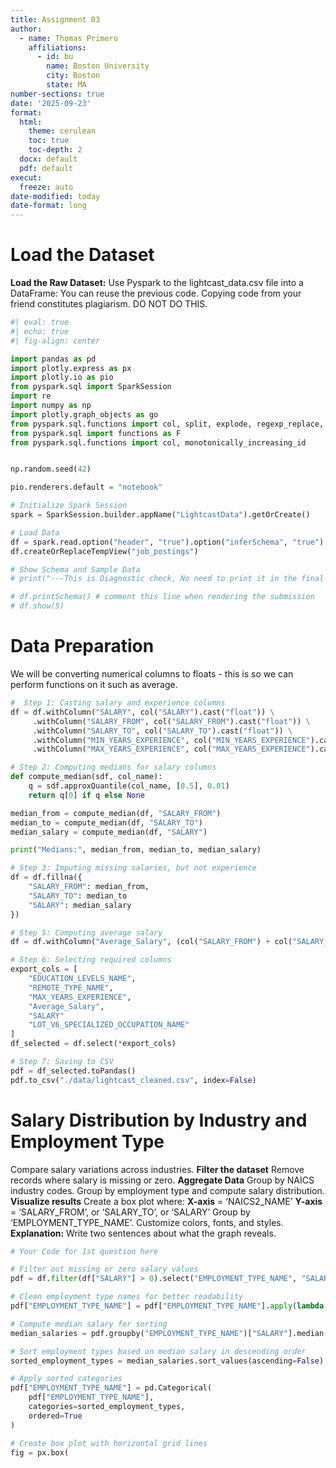 ```yaml
---
title: Assignment 03
author:
  - name: Thomas Primero
    affiliations:
      - id: bu
        name: Boston University
        city: Boston
        state: MA
number-sections: true
date: '2025-09-23'
format:
  html:
    theme: cerulean
    toc: true
    toc-depth: 2
  docx: default
  pdf: default
execut:
  freeze: auto
date-modified: today
date-format: long
---
```


# Load the Dataset
**Load the Raw Dataset:**
Use Pyspark to the lightcast_data.csv file into a DataFrame:
You can reuse the previous code.
Copying code from your friend constitutes plagiarism. DO NOT DO THIS.


```python
#| eval: true
#| echo: true
#| fig-align: center

import pandas as pd
import plotly.express as px
import plotly.io as pio
from pyspark.sql import SparkSession
import re
import numpy as np
import plotly.graph_objects as go
from pyspark.sql.functions import col, split, explode, regexp_replace, transform, when
from pyspark.sql import functions as F
from pyspark.sql.functions import col, monotonically_increasing_id


np.random.seed(42)

pio.renderers.default = "notebook"

# Initialize Spark Session
spark = SparkSession.builder.appName("LightcastData").getOrCreate()

# Load Data
df = spark.read.option("header", "true").option("inferSchema", "true").option("multiLine","true").option("escape", "\"").csv("/home/ubuntu/assignment-03-t-primero/data/lightcast_job_postings.csv")
df.createOrReplaceTempView("job_postings")

# Show Schema and Sample Data
# print("---This is Diagnostic check, No need to print it in the final doc---")

# df.printSchema() # comment this line when rendering the submission
# df.show(5)
```


# Data Preparation 
We will be converting numerical columns to floats - this is so we can perform functions on it such as average. 

```python
#  Step 1: Casting salary and experience columns
df = df.withColumn("SALARY", col("SALARY").cast("float")) \
     .withColumn("SALARY_FROM", col("SALARY_FROM").cast("float")) \
     .withColumn("SALARY_TO", col("SALARY_TO").cast("float")) \
     .withColumn("MIN_YEARS_EXPERIENCE", col("MIN_YEARS_EXPERIENCE").cast("float")) \
     .withColumn("MAX_YEARS_EXPERIENCE", col("MAX_YEARS_EXPERIENCE").cast("float"))

# Step 2: Computing medians for salary columns
def compute_median(sdf, col_name):
    q = sdf.approxQuantile(col_name, [0.5], 0.01)
    return q[0] if q else None

median_from = compute_median(df, "SALARY_FROM")
median_to = compute_median(df, "SALARY_TO")
median_salary = compute_median(df, "SALARY")

print("Medians:", median_from, median_to, median_salary)

# Step 3: Imputing missing salaries, but not experience
df = df.fillna({
    "SALARY_FROM": median_from,
    "SALARY_TO": median_to
    "SALARY": median_salary
})

# Step 5: Computing average salary
df = df.withColumn("Average_Salary", (col("SALARY_FROM") + col("SALARY_TO")) / 2)

# Step 6: Selecting required columns
export_cols = [
    "EDUCATION_LEVELS_NAME",
    "REMOTE_TYPE_NAME",
    "MAX_YEARS_EXPERIENCE",
    "Average_Salary",
    "SALARY"
    "LOT_V6_SPECIALIZED_OCCUPATION_NAME"
]
df_selected = df.select(*export_cols)

# Step 7: Saving to CSV
pdf = df_selected.toPandas()
pdf.to_csv("./data/lightcast_cleaned.csv", index=False)      


```

# Salary Distribution by Industry and Employment Type
Compare salary variations across industries.
**Filter the dataset**
Remove records where salary is missing or zero.
**Aggregate Data**
Group by NAICS industry codes.
Group by employment type and compute salary distribution.
**Visualize results**
Create a box plot where:
**X-axis** = 'NAICS2_NAME'
**Y-axis** = 'SALARY_FROM', or 'SALARY_TO', or 'SALARY'
Group by 'EMPLOYMENT_TYPE_NAME'.
Customize colors, fonts, and styles.
**Explanation:** Write two sentences about what the graph reveals.

```python
# Your Code for 1st question here

# Filter out missing or zero salary values
pdf = df.filter(df["SALARY"] > 0).select("EMPLOYMENT_TYPE_NAME", "SALARY").toPandas()

# Clean employment type names for better readability
pdf["EMPLOYMENT_TYPE_NAME"] = pdf["EMPLOYMENT_TYPE_NAME"].apply(lambda x: re.sub(r"[^\x00-\x7f]+", "", x))

# Compute median salary for sorting
median_salaries = pdf.groupby("EMPLOYMENT_TYPE_NAME")["SALARY"].median()

# Sort employment types based on median salary in descending order
sorted_employment_types = median_salaries.sort_values(ascending=False).index

# Apply sorted categories
pdf["EMPLOYMENT_TYPE_NAME"] = pd.Categorical(
    pdf["EMPLOYMENT_TYPE_NAME"],
    categories=sorted_employment_types,
    ordered=True
)

# Create box plot with horizontal grid lines
fig = px.box(

```